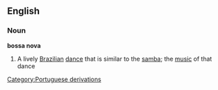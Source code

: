 ==English==
===Noun===
{{wikipedia}}
'''bossa nova'''
#A lively [[Brazilian]] [[dance]] that is similar to the [[samba]]; the [[music]] of that dance
[[Category:Portuguese derivations]]